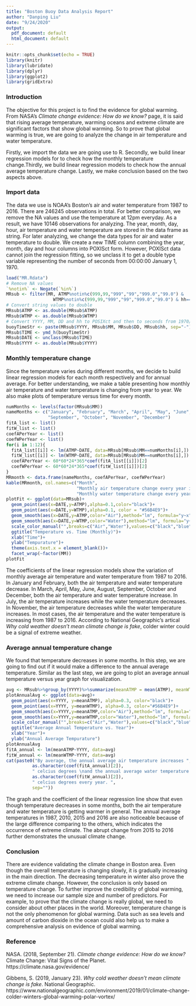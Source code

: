 ```yaml
---
title: "Boston Buoy Data Analysis Report"
author: "Danping Liu"
date: "9/24/2020"
output:
  pdf_document: default
  html_document: default
---
```


```r
knitr::opts_chunk$set(echo = TRUE)
library(knitr)
library(lubridate)
library(dplyr)
library(ggplot2)
library(gridExtra)
```
### Introduction 
The objective for this project is to find the evidence for global warming. From NASA's *Climate change evidence: How do we know?* page, it is said that rising average temperature, warming oceans and extreme climate are significant factors that show global warming. So to prove that global warming is true, we are going to analyze the change in air temperature and water temperature. 

Firstly, we import the data we are going use to R. Secondly, we build linear regression models for to check how the monthly temperature change.Thirdly, we build linear regression models to check how the annual average temperature change. Lastly, we make conclusion based on the two aspects above. 

### Import data
The data we use is NOAA's Boston's air and water temperature from 1987 to 2016. There are 246245 observations in total. For better comparison, we remove the NA values and use the temperature at 12pm everyday. As a result, we have 10146 observations for analyzing. The year, month, day, hour, air temperature and water temperature are stored in the data frame as string. For later analyzing, we change the data types for air and water temperature to double. We create a new TIME column combining the year, month, day and hour columns into POXISct form. However, POXISct data cannot join the regression fitting, so we unclass it to get a double type variable representing the number of seconds from 00:00:00 January 1, 1970. 
```r
load("MR.Rdata")
# Remove NA values
`%notin%` <- Negate(`%in%`)
MRsub <- filter(MR, ATMP%notin%c(999,99,"999","99","999.0","99.0") &
                  WTMP%notin%c(999,99,"999","99","999.0","99.0") & hh=="12")
# Convert string values to double
MRsub$ATMP <- as.double(MRsub$ATMP)
MRsub$WTMP <- as.double(MRsub$WTMP)
# Convert YYYY, MM, DD and hh to POSIXct and then to seconds from 1970/1/1
buoyTimeStr <- paste(MRsub$YYYY, MRsub$MM, MRsub$DD, MRsub$hh, sep="-")
MRsub$TIME <- ymd_h(buoyTimeStr)
MRsub$DATE <- unclass(MRsub$TIME)
MRsub$YYYY <- as.double(MRsub$YYYY)
```

### Monthly temperature change
Since the temperature varies during different months, we decide to build linear regression models for each month respectively and for annual average. For better understanding, we make a table presenting how monthly air temperature and water temperature is changing from year to year. We also make plots of temperature versus time for every month. 
```r
numMonths <- levels(factor(MRsub$MM))
nameMonths <- c("January", "February", "March", "April", "May", "June", "July", "August",
                "September", "October", "November", "December")
fitA_list <- list()
fitW_list <- list()
coefAPerYear <- list()
coefWPerYear <- list()
for(i in 1:12){
  fitA_list[[i]] <- lm(ATMP~DATE, data=MRsub[MRsub$MM==numMonths[i],])
  fitW_list[[i]] <- lm(WTMP~DATE, data=MRsub[MRsub$MM==numMonths[i],])
  coefAPerYear <- 60*60*24*365*coef(fitA_list[[i]])[2]
  coefWPerYear <- 60*60*24*365*coef(fitW_list[[i]])[2]
}
MRmonth <- data.frame(nameMonths, coefAPerYear, coefWPerYear)
kable(MRmonth, col.names=c("Month", 
                           "Monthly air temperature change every year in celcius degrees", 
                           "Monthly water temperature change every year in celcius degrees"))
plotFit <- ggplot(data=MRsub)+
  geom_point(aes(x=DATE,y=ATMP),alpha=0.1,color="black")+
  geom_point(aes(x=DATE,y=WTMP),alpha=0.1, color = "#56B4E9")+
  geom_smooth(aes(x=DATE,y=ATMP,color="Air"),method="lm", formula="y~x")+
  geom_smooth(aes(x=DATE,y=WTMP,color="Water"),method="lm", formula="y~x")+
  scale_color_manual("",breaks=c("Air","Water"),values=c("black","blue"))+
  ggtitle("Temperature vs. Time (Monthly)")+
  xlab("Time")+
  ylab("Tempurature")+
  theme(axis.text.x = element_blank())+
  facet_wrap(~factor(MM))
plotFit
```

The coefficients of the linear regression models show the variation of monthly average air temperature and water temperature from 1987 to 2016. 
In January and February, both the air temperature and water temperature decrease. 
In March, April, May, June, August, September, October and December, both the air temperature and water temperature increase. 
In July, the air temperature increases while the water temperature decreases. 
In November, the air temperature decreases while the water temperature increases. 
In most cases, the air temperature and the water temperature is increasing from 1987 to 2016. 
According to National Geographic's artical *Why cold weather doesn't mean climate change is fake*, colder winter could be a signal of extreme weather. 

### Average annual temperature change
We found that temperature decreases in some months. In this step, we are going to find out if it would make a difference to the annual average temperature. Similar as the last step, we are going to plot an average annual temperature versus year graph for visualization. 
```r
avg <- MRsub%>%group_by(YYYY)%>%summarize(meanATMP = mean(ATMP), meanWTMP = mean(WTMP))
plotAnnualAvg <- ggplot(data=avg)+
  geom_point(aes(x=YYYY, y=meanATMP), alpha=0.3, color="black")+
  geom_point(aes(x=YYYY, y=meanWTMP), alpha=0.3, color="#56B4E9")+
  geom_smooth(aes(x=YYYY,y=meanATMP,color="Air"),method="lm", formula="y~x")+
  geom_smooth(aes(x=YYYY,y=meanWTMP,color="Water"),method="lm", formula="y~x")+
  scale_color_manual("",breaks=c("Air","Water"),values=c("black","blue"))+
  ggtitle("Average Annual Temperature vs. Year")+
  xlab("Year")+
  ylab("Annual Average Tempurature")
plotAnnualAvg
fitA_annual <- lm(meanATMP~YYYY, data=avg)
fitW_annual <- lm(meanWTMP~YYYY, data=avg)
cat(paste0("By average, the annual average air temperature increases ",
          as.character(coef(fitA_annual)[2]), 
          " celcius degrees \nand the annual average water temperature increases ",
          as.character(coef(fitW_annual)[2]), 
          " celcius degrees every year. ", 
          sep=""))
```

The graph and the coefficient of the linear regression line show that even though temperature decreases in some months, both the air temperature and water temperature is getting warmer in general. The annual average temperatures in 1987, 2010, 2015 and 2016 are also noticeable because of the large difference comparing to the others, which indicates the occurrence of extreme climate. The abrupt change from 2015 to 2016 further demonstrates the unusual climate change. 

### Conclusion
There are evidence validating the climate change in Boston area. Even though the overall temperature is changing slowly, it is gradually increasing in the main direction. The decreasing temperature in winter also prove the extreme climate change. However, the conclusion is only based on temperature change. To further improve the credibility of global warming, we need to increase our sample size and number of predictors. For example, to prove that the climate change is really global, we need to consider about other places in the world. Moreover, temperature change is not the only phenomenon for global warming. Data such as sea levels and amount of carbon dioxide in the ocean could also help us to make a comprehensive analysis on evidence of global warming. 

### Reference
NASA. (2018, September 21). *Climate change evidence: How do we know?* Climate Change: Vital Signs of the Planet. https://climate.nasa.gov/evidence/

Gibbens, S. (2019, January 23). *Why cold weather doesn’t mean climate change is fake*. National Geographic. https://www.nationalgeographic.com/environment/2019/01/climate-change-colder-winters-global-warming-polar-vortex/


